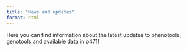 ```yaml
---
title: "News and updates"
format: html
---
```


Here you can find information about the latest updates to phenotools, genotools and available data in p471! 